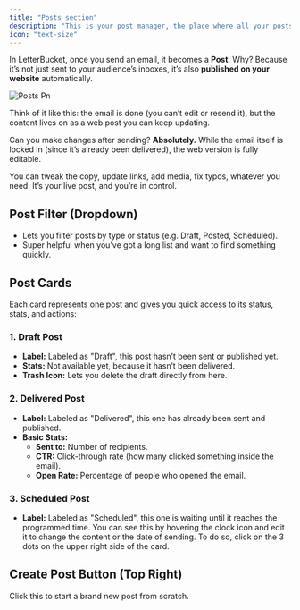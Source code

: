 ```yaml
---
title: "Posts section"
description: "This is your post manager, the place where all your posts live. "
icon: "text-size"
---
```


In LetterBucket, once you send an email, it becomes a **Post**. Why? Because it’s not just sent to your audience’s inboxes, it’s also **published on your website** automatically.

![Posts Pn](/images/posts.png)

Think of it like this: the email is done (you can’t edit or resend it), but the content lives on as a web post you can keep updating.

Can you make changes after sending? **Absolutely.** While the email itself is locked in (since it’s already been delivered), the web version is fully editable.

You can tweak the copy, update links, add media, fix typos, whatever you need. It’s your live post, and you’re in control.

## Post Filter (Dropdown)

- Lets you filter posts by type or status (e.g. Draft, Posted, Scheduled).
- Super helpful when you’ve got a long list and want to find something quickly.

## Post Cards

Each card represents one post and gives you quick access to its status, stats, and actions:

### 1. Draft Post

- **Label:** Labeled as "Draft", this post hasn’t been sent or published yet.
- **Stats:** Not available yet, because it hasn’t been delivered.
- **Trash Icon:** Lets you delete the draft directly from here.

### 2. Delivered Post

- **Label:** Labeled as "Delivered", this one has already been sent and published.
- **Basic Stats:**
  - **Sent to:** Number of recipients.
  - **CTR:** Click-through rate (how many clicked something inside the email).
  - **Open Rate:** Percentage of people who opened the email.

### 3. Scheduled Post

- **Label:** Labeled as "Scheduled", this one is waiting until it reaches the programmed time. You can see this by hovering the clock icon and edit it to change the content or the date of sending. To do so, click on the 3 dots on the upper right side of the card.

## Create Post Button (Top Right)

Click this to start a brand new post from scratch.